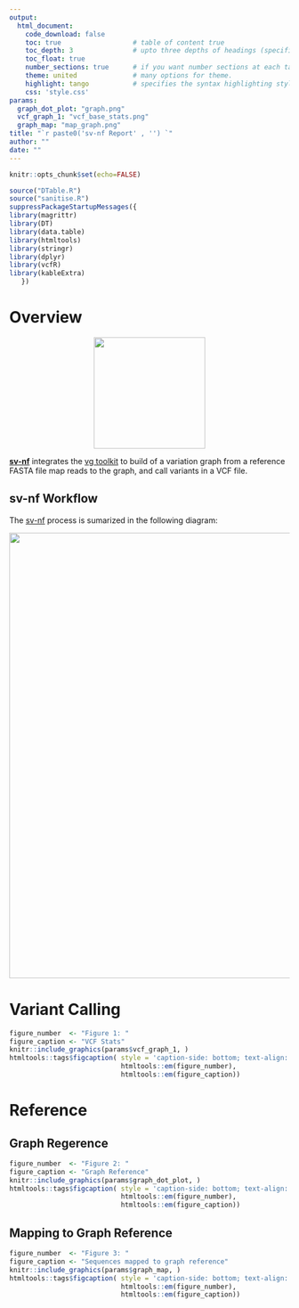 ```yaml
---
output: 
  html_document:
    code_download: false
    toc: true                  # table of content true
    toc_depth: 3               # upto three depths of headings (specified by #, ## and ###)
    toc_float: true
    number_sections: true      # if you want number sections at each table header
    theme: united              # many options for theme.
    highlight: tango           # specifies the syntax highlighting style
    css: 'style.css'
params:
  graph_dot_plot: "graph.png"
  vcf_graph_1: "vcf_base_stats.png"
  graph_map: "map_graph.png"
title: "`r paste0('sv-nf Report' , '') `"
author: ""
date: ""
---
```



```r
knitr::opts_chunk$set(echo=FALSE)
```

```r
source("DTable.R")
source("sanitise.R")
suppressPackageStartupMessages({
library(magrittr)
library(DT)
library(data.table)
library(htmltools)
library(stringr)
library(dplyr)
library(vcfR)
library(kableExtra)
   })
```

# Overview

<p align="center">
  <img width="200" height="200" src="vg_logo.png">
</p>

**[sv-nf](https://github.com/imendes93/sv-nf)** integrates the [vg toolkit](https://github.com/vgteam/vg) to build of a variation graph from a reference FASTA file
map reads to the graph, and call variants in a VCF file.

## sv-nf Workflow

The [sv-nf](https://github.com/imendes93/sv-nf) process is sumarized in the following diagram: 
<p align="center">
  <img width="800" height="800" src="vg_diagram.png">
</p>


# Variant Calling

```r
figure_number  <- "Figure 1: "
figure_caption <- "VCF Stats"
knitr::include_graphics(params$vcf_graph_1, )
htmltools::tags$figcaption( style = 'caption-side: bottom; text-align: center; font-size: 85%%; color: #71879d',
                            htmltools::em(figure_number),
                            htmltools::em(figure_caption))
```

# Reference

## Graph Regerence
```r
figure_number  <- "Figure 2: "
figure_caption <- "Graph Reference"
knitr::include_graphics(params$graph_dot_plot, )
htmltools::tags$figcaption( style = 'caption-side: bottom; text-align: center; font-size: 85%%; color: #71879d',
                            htmltools::em(figure_number),
                            htmltools::em(figure_caption))
```

## Mapping to Graph Reference 

```r
figure_number  <- "Figure 3: "
figure_caption <- "Sequences mapped to graph reference"
knitr::include_graphics(params$graph_map, )
htmltools::tags$figcaption( style = 'caption-side: bottom; text-align: center; font-size: 85%%; color: #71879d',
                            htmltools::em(figure_number),
                            htmltools::em(figure_caption))
```

